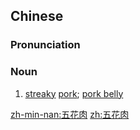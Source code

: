 ==Chinese==
{{zh-forms|type=21}}
{{zh-wp}}

===Pronunciation===
{{zh-pron
|m=wǔhuāròu
|c=ng5 faa1 juk6
|mn=gō͘-hoe-bah
|cat=n
}}

===Noun===
{{zh-noun}}

# [[streaky]] [[pork]]; [[pork belly]]

[[zh-min-nan:五花肉]]
[[zh:五花肉]]